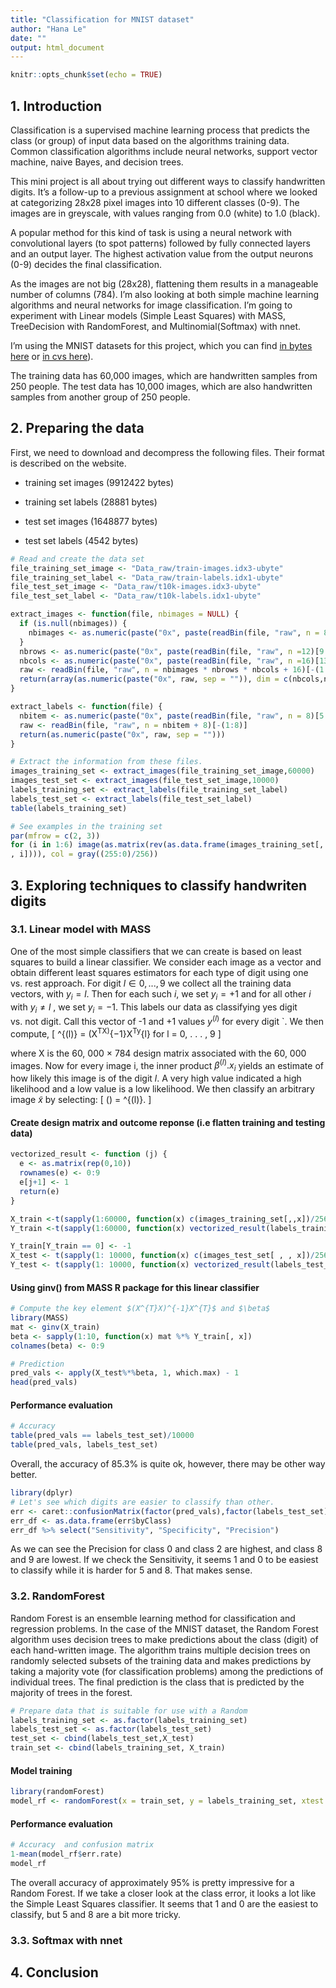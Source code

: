 ```yaml
---
title: "Classification for MNIST dataset"
author: "Hana Le"
date: ""
output: html_document
---
```


```r
knitr::opts_chunk$set(echo = TRUE)
```

## 1. Introduction

Classification is a supervised machine learning process that predicts the class (or group) of input data based on the algorithms training data. Common classification algorithms include neural networks, support vector machine, naive Bayes, and decision trees.

This mini project is all about trying out different ways to classify handwritten digits. It's a follow-up to a previous assignment at school where we looked at categorizing 28x28 pixel images into 10 different classes (0-9). The images are in greyscale, with values ranging from 0.0 (white) to 1.0 (black).

A popular method for this kind of task is using a neural network with convolutional layers (to spot patterns) followed by fully connected layers and an output layer. The highest activation value from the output neurons (0-9) decides the final classification.

As the images are not big (28x28), flattening them results in a manageable number of columns (784). I'm also looking at both simple machine learning algorithms and neural networks for image classification. I'm going to experiment with Linear models (Simple Least Squares) with MASS, TreeDecision with RandomForest, and  Multinomial(Softmax) with nnet.

I'm using the MNIST datasets for this project, which you can find [in bytes here](http://yann.lecun.com/exdb/mnist/) or [in cvs here](https://pjreddie.com/projects/mnist-in-csv/)).

The training data has 60,000 images, which are handwritten samples from 250 people. The test data has 10,000 images, which are also handwritten samples from another group of 250 people.

## 2. Preparing the data

First, we need to download and decompress the following files. Their format is described on the website.

- training set images (9912422 bytes)

- training set labels (28881 bytes)

- test set images (1648877 bytes)

- test set labels (4542 bytes)


```r
# Read and create the data set
file_training_set_image <- "Data_raw/train-images.idx3-ubyte"
file_training_set_label <- "Data_raw/train-labels.idx1-ubyte"
file_test_set_image <- "Data_raw/t10k-images.idx3-ubyte"
file_test_set_label <- "Data_raw/t10k-labels.idx1-ubyte"

extract_images <- function(file, nbimages = NULL) {
  if (is.null(nbimages)) {
    nbimages <- as.numeric(paste("0x", paste(readBin(file, "raw", n = 8)[5:8], collapse = ""), sep = ""))
  }
  nbrows <- as.numeric(paste("0x", paste(readBin(file, "raw", n =12)[9:12], collapse = ""), sep = ""))
  nbcols <- as.numeric(paste("0x", paste(readBin(file, "raw", n =16)[13:16], collapse = ""), sep = "")) 
  raw <- readBin(file, "raw", n = nbimages * nbrows * nbcols + 16)[-(1:16)]
  return(array(as.numeric(paste("0x", raw, sep = "")), dim = c(nbcols,nbrows,nbimages)))
}

extract_labels <- function(file) {
  nbitem <- as.numeric(paste("0x", paste(readBin(file, "raw", n = 8)[5:8], collapse = ""), sep = ""))
  raw <- readBin(file, "raw", n = nbitem + 8)[-(1:8)]
  return(as.numeric(paste("0x", raw, sep = "")))
}

```

```r
# Extract the information from these files.
images_training_set <- extract_images(file_training_set_image,60000)
images_test_set <- extract_images(file_test_set_image,10000)
labels_training_set <- extract_labels(file_training_set_label)
labels_test_set <- extract_labels(file_test_set_label)
table(labels_training_set)
```


```r
# See examples in the training set
par(mfrow = c(2, 3))
for (i in 1:6) image(as.matrix(rev(as.data.frame(images_training_set[,
, i]))), col = gray((255:0)/256))
```

## 3. Exploring techniques to classify handwriten digits
### 3.1. Linear model with MASS 

One of the most simple classifiers that we can create is based on least squares to build a linear classifier. We consider each image as a vector and obtain different least squares estimators for each type of digit using one vs. rest approach. For digit $l \in 0, . . . , 9$ we collect all the training data vectors, with $y_i = l$. Then for each such $i$, we set $y_i = +1$ and for all other $i$ with $y_i \neq l$ , we set $y_i = −1$. This labels our data as classifying yes digit vs. not digit. Call this vector of -1 and +1 values $y^(l)$ for every digit `.
We then compute,
\[
\beta^{(l)} = (X^TX)^{−1}X^Ty^{l} \quad for  \quad l = 0, . . . , 9
\]

where X is the 60, 000 × 784 design matrix associated with the 60, 000 images.
Now for every image i, the inner product $\beta^{(l)}.x_i$ yields an estimate of how likely this image is of the digit $l$. A very high value indicated a high likelihood and a low value is a low likelihood. We then classify an arbitrary image $\tilde{x}$ by selecting:
\[
\hat{y}(\tilde{x}) = \text{arg max} \beta^{(l)}. \tilde{x}
\]

#### Create design matrix and outcome reponse (i.e flatten training and testing data)

```r
vectorized_result <- function (j) {
  e <- as.matrix(rep(0,10))
  rownames(e) <- 0:9
  e[j+1] <- 1
  return(e)
}

X_train <-t(sapply(1:60000, function(x) c(images_training_set[,,x])/256)); 
Y_train <-t(sapply(1:60000, function(x) vectorized_result(labels_training_set[x])))

Y_train[Y_train == 0] <- -1
X_test <- t(sapply(1: 10000, function(x) c(images_test_set[ , , x])/256))
Y_test <- t(sapply(1: 10000, function(x) vectorized_result(labels_test_set[x])))

```


#### Using ginv() from MASS R package for this linear classifier


```r
# Compute the key element $(X^{T}X)^{-1}X^{T}$ and $\beta$
library(MASS)
mat <- ginv(X_train) 
beta <- sapply(1:10, function(x) mat %*% Y_train[, x])
colnames(beta) <- 0:9

```


```r
# Prediction
pred_vals <- apply(X_test%*%beta, 1, which.max) - 1
head(pred_vals)
```

#### Performance evaluation 

```r
# Accuracy 
table(pred_vals == labels_test_set)/10000
table(pred_vals, labels_test_set)
```

Overall, the accuracy of 85.3% is quite ok, however, there may be other way better.

```r
library(dplyr)
# Let's see which digits are easier to classify than other.
err <- caret::confusionMatrix(factor(pred_vals),factor(labels_test_set))
err_df <- as.data.frame(err$byClass)
err_df %>% select("Sensitivity", "Specificity", "Precision")
```

As we can see the Precision for class 0 and class 2 are highest, and class 8 and 9 are lowest. If we check the Sensitivity, it seems 1 and 0 to be easiest to classify while it is harder for 5 and 8. That makes sense.

### 3.2. RandomForest

Random Forest is an ensemble learning method for classification and regression problems. In the case of the MNIST dataset, the Random Forest algorithm uses decision trees to make predictions about the class (digit) of each hand-written image. The algorithm trains multiple decision trees on randomly selected subsets of the training data and makes predictions by taking a majority vote (for classification problems) among the predictions of individual trees. The final prediction is the class that is predicted by the majority of trees in the forest.


```r
# Prepare data that is suitable for use with a Random
labels_training_set <- as.factor(labels_training_set)
labels_test_set <- as.factor(labels_test_set)
test_set <- cbind(labels_test_set,X_test)
train_set <- cbind(labels_training_set, X_train)
```

#### Model training

```r
library(randomForest)
model_rf <- randomForest(x = train_set, y = labels_training_set, xtest = test_set, ntree = 50)
```

#### Performance evaluation

```r
# Accuracy  and confusion matrix
1-mean(model_rf$err.rate)
model_rf
```

The overall accuracy of approximately 95% is pretty impressive for a Random Forest. If we take a closer look at the class error, it looks a lot like the Simple Least Squares classifier. It seems that 1 and 0 are the easiest to classify, but 5 and 8 are a bit more tricky.

### 3.3. Softmax with nnet

## 4. Conclusion
